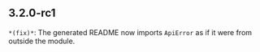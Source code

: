 ## 3.2.0-rc1
`*(fix)*`: The generated README now imports `ApiError` as if it were from outside the module.

